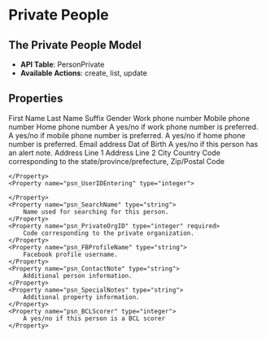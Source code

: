 
# Private People

## The Private People Model
- **API Table**: PersonPrivate
- **Available Actions**: create, list, update

## Properties

<Properties>
    <Property name="psn_First" type="string">
        First Name
    </Property>
    <Property name="psn_Last" type="string" required>
        Last Name
    </Property>
    <Property name="psn_Suffix" type="string">
        Suffix
    </Property>
    <Property name="psn_Gender" type="integer">
        Gender
    </Property>
    <Property name="psn_Phn1Number" type="string">
        Work phone number
    </Property>
    <Property name="psn_Phn2Number" type="string">
        Mobile phone number
    </Property>
    <Property name="psn_Phn3Number" type="string">
        Home phone number
    </Property>
    <Property name="psn_PrefWork" type="boolean">
        A yes/no if work phone number is preferred.
    </Property>
    <Property name="psn_PrefMobile" type="boolean">
        A yes/no if mobile phone number is preferred.
    </Property>
    <Property name="psn_PrefHome" type="boolean">
        A yes/no if home phone number is preferred.
    </Property>
    <Property name="psn_Email" type="string">
        Email address
    </Property>
    <Property name="psn_Birthdate" type="datetime">
        Dat of Birth
    </Property>
    <Property name="psn_FlagProblem" type="boolean">
        A yes/no if this person has an alert note.
    </Property>
    <Property name="psn_AddressLine1" type="string">
        Address Line 1
    </Property>
    <Property name="psn_AddressLine2" type="string">
        Address Line 2
    </Property>
    <Property name="psn_City" type="string">
        City
    </Property>
    <Property name="psn_Country" type="integer" required>
        Country
    </Property>
    <Property name="psn_StateCode" type="integer">
        Code corresponding to the state/province/prefecture,
    </Property>
    <Property name="psn_Zip" type="string">
        Zip/Postal Code
    </Property>
    <Property name="psn_UserIDEditing" type="integer">

    </Property>
    <Property name="psn_UserIDEntering" type="integer">

    </Property>
    <Property name="psn_SearchName" type="string">
        Name used for searching for this person.
    </Property>
    <Property name="psn_PrivateOrgID" type="integer" required>
        Code corresponding to the private organization.
    </Property>
    <Property name="psn_FBProfileName" type="string">
        Facebook profile username.
    </Property>
    <Property name="psn_ContactNote" type="string">
        Additional person information.
    </Property>
    <Property name="psn_SpecialNotes" type="string">
        Additional property information.
    </Property>
    <Property name="psn_BCLScorer" type="integer">
        A yes/no if this person is a BCL scorer
    </Property>
</Properties>

